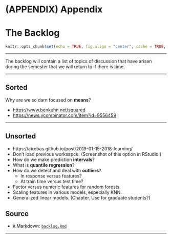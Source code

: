 # (APPENDIX) Appendix {-} 

# The Backlog

```r
knitr::opts_chunk$set(echo = TRUE, fig.align = "center", cache = TRUE, autodep = TRUE)
```

***

The backlog will contain a list of topics of discussion that have arisen during the semester that we will return to if there is time.

***

## Sorted

Why are we so darn focused on **means**?

  - <https://www.benkuhn.net/squared>
  - <https://news.ycombinator.com/item?id=9556459>

***

## Unsorted

- https://atrebas.github.io/post/2019-01-15-2018-learning/
- Don't load previous worksapce. (Screenshot of this option in RStudio.)
- How do we make prediction **intervals**?
- What is **quantile regression**?
- How do we detect and deal with **outliers**?
  - In response versus features?
  - At train time versus test time?
- Factor versus numeric features for random forests.
- Scaling features in various models, especially KNN.
- Generalized linear models. (Chapter. Use for graduate students?)

## Source

- `R` Markdown: [`backlog.Rmd`](backlog.Rmd)

***

